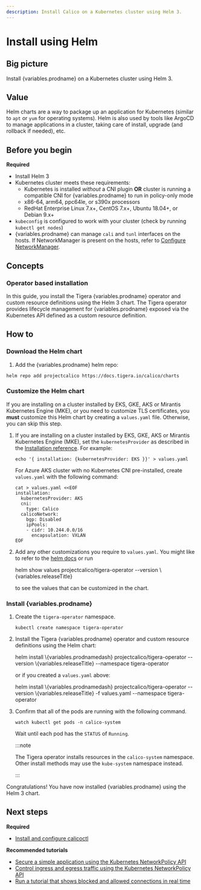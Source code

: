 ```yaml
---
description: Install Calico on a Kubernetes cluster using Helm 3.
---
```



# Install using Helm

## Big picture

Install {variables.prodname} on a Kubernetes cluster using Helm 3.

## Value

Helm charts are a way to package up an application for Kubernetes (similar to `apt` or `yum` for operating systems). Helm is also used by tools like ArgoCD to manage applications in a cluster, taking care of install, upgrade (and rollback if needed), etc.

## Before you begin

**Required**

- Install Helm 3
- Kubernetes cluster meets these requirements:
  - Kubernetes is installed _without_ a CNI plugin **OR** cluster is running a compatible CNI for {variables.prodname} to run in policy-only mode
  - x86-64, arm64, ppc64le, or s390x processors
  - RedHat Enterprise Linux 7.x+, CentOS 7.x+, Ubuntu 18.04+, or Debian 9.x+
- `kubeconfig` is configured to work with your cluster (check by running `kubectl get nodes`)
- {variables.prodname} can manage `cali` and `tunl` interfaces on the hosts.
  If NetworkManager is present on the hosts, refer to
  [Configure NetworkManager](../../operations/troubleshoot/troubleshooting.mdx#configure-networkmanager).

## Concepts

### Operator based installation

In this guide, you install the Tigera {variables.prodname} operator and custom resource definitions using the Helm 3 chart. The Tigera operator provides lifecycle management for {variables.prodname} exposed via the Kubernetes API defined as a custom resource definition.

## How to

### Download the Helm chart

1. Add the {variables.prodname} helm repo:

```bash
helm repo add projectcalico https://docs.tigera.io/calico/charts
```

### Customize the Helm chart

If you are installing on a cluster installed by EKS, GKE, AKS or Mirantis Kubernetes Engine (MKE), or you need to customize TLS certificates, you **must** customize this Helm chart by creating a `values.yaml` file. Otherwise, you can skip this step.

1. If you are installing on a cluster installed by EKS, GKE, AKS or Mirantis Kubernetes Engine (MKE), set the `kubernetesProvider` as described in the [Installation reference](../../reference/installation/api.mdx#operator.tigera.io/v1.Provider). For example:

   ```
   echo '{ installation: {kubernetesProvider: EKS }}' > values.yaml
   ```

   For Azure AKS cluster with no Kubernetes CNI pre-installed, create `values.yaml` with the following command:

   ```
   cat > values.yaml <<EOF
   installation:
     kubernetesProvider: AKS
     cni:
       type: Calico
     calicoNetwork:
       bgp: Disabled
       ipPools:
       - cidr: 10.244.0.0/16
         encapsulation: VXLAN
   EOF
   ```

1. Add any other customizations you require to `values.yaml`. You might like to refer to the [helm docs](https://helm.sh/docs/) or run

   <CodeBlock language=''>
   helm show values projectcalico/tigera-operator --version \{variables.releaseTitle}
   </CodeBlock>

   to see the values that can be customized in the chart.

### Install {variables.prodname}

1. Create the `tigera-operator` namespace.

   ```
   kubectl create namespace tigera-operator
   ```

1. Install the Tigera {variables.prodname} operator and custom resource definitions using the Helm chart:

   <CodeBlock language=''>
   helm install \{variables.prodnamedash} projectcalico/tigera-operator --version \{variables.releaseTitle} --namespace tigera-operator
   </CodeBlock>

   or if you created a `values.yaml` above:

   <CodeBlock language=''>
   helm install \{variables.prodnamedash} projectcalico/tigera-operator --version \{variables.releaseTitle} -f values.yaml --namespace tigera-operator
   </CodeBlock>

1. Confirm that all of the pods are running with the following command.

   ```
   watch kubectl get pods -n calico-system
   ```

   Wait until each pod has the `STATUS` of `Running`.

   :::note

   The Tigera operator installs resources in the `calico-system` namespace. Other install methods may use
   the `kube-system` namespace instead.

   :::

Congratulations! You have now installed {variables.prodname} using the Helm 3 chart.

## Next steps

**Required**

- [Install and configure calicoctl](../../operations/calicoctl/install.mdx)

**Recommended tutorials**

- [Secure a simple application using the Kubernetes NetworkPolicy API](../../network-policy/get-started/kubernetes-policy/kubernetes-policy-basic.mdx)
- [Control ingress and egress traffic using the Kubernetes NetworkPolicy API](../../network-policy/get-started/kubernetes-policy/kubernetes-policy-advanced.mdx)
- [Run a tutorial that shows blocked and allowed connections in real time](../../network-policy/get-started/kubernetes-policy/kubernetes-demo.mdx)
